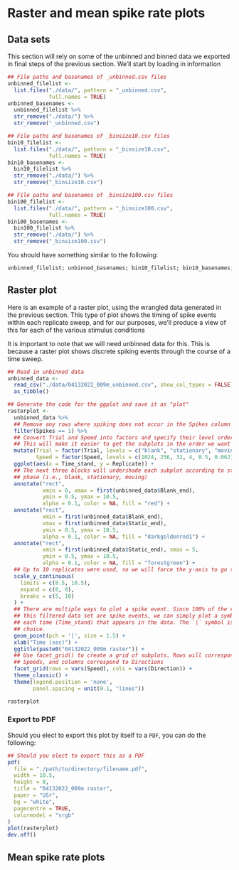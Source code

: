 # Raster and mean spike rate plots

## Data sets

This section will rely on some of the unbinned and binned data we exported in 
final steps of the previous section. We'll start by loading in information

```r
## File paths and basenames of _unbinned.csv files
unbinned_filelist <-
  list.files("./data/", pattern = "_unbinned.csv",
             full.names = TRUE)
unbinned_basenames <-
  unbinned_filelist %>%
  str_remove("./data/") %>%
  str_remove("_unbinned.csv")

## File paths and basenames of _binsize10.csv files
bin10_filelist <-
  list.files("./data/", pattern = "_binsize10.csv",
             full.names = TRUE)
bin10_basenames <-
  bin10_filelist %>%
  str_remove("./data/") %>%
  str_remove("_binsize10.csv")

## File paths and basenames of _binsize100.csv files
bin100_filelist <-
  list.files("./data/", pattern = "_binsize100.csv",
             full.names = TRUE)
bin100_basenames <-
  bin100_filelist %>%
  str_remove("./data/") %>%
  str_remove("_binsize100.csv")
```

You should have something similar to the following:

```r
unbinned_filelist; unbinned_basenames; bin10_filelist; bin10_basenames; bin100_filelist; bin100_basenames
```


## Raster plot

Here is an example of a raster plot, using the wrangled data generated in the
previous section. This type of plot shows the timing of spike events within
each replicate sweep, and for our purposes, we'll produce a view of this for
each of the various stimulus conditions

It is important to note that we will need unbinned data for this. This is
because a raster plot shows discrete spiking events through the course of a time
sweep.

```r
## Read in unbinned data
unbinned_data <-
  read_csv("./data/04132022_009m_unbinned.csv", show_col_types = FALSE) %>%
  as_tibble()

## Generate the code for the ggplot and save it as "plot"
rasterplot <-
  unbinned_data %>%
  ## Remove any rows where spiking does not occur in the Spikes column
  filter(Spikes == 1) %>%
  ## Convert Trial and Speed into factors and specify their level ordering
  ## This will make it easier to get the subplots in the order we want them
  mutate(Trial = factor(Trial, levels = c("blank", "stationary", "moving")),
         Speed = factor(Speed, levels = c(1024, 256, 32, 4, 0.5, 0.062))) %>%
  ggplot(aes(x = Time_stand, y = Replicate)) +
  ## The next three blocks will undershade each subplot according to stimulus
  ## phase (i.e., blank, stationary, moving)
  annotate("rect",
           xmin = 0, xmax = first(unbinned_data$Blank_end),
           ymin = 0.5, ymax = 10.5,
           alpha = 0.1, color = NA, fill = "red") +
  annotate("rect",
           xmin = first(unbinned_data$Blank_end),
           xmax = first(unbinned_data$Static_end),
           ymin = 0.5, ymax = 10.5,
           alpha = 0.1, color = NA, fill = "darkgoldenrod1") +
  annotate("rect",
           xmin = first(unbinned_data$Static_end), xmax = 5,
           ymin = 0.5, ymax = 10.5,
           alpha = 0.1, color = NA, fill = "forestgreen") +
  ## Up to 10 replicates were used, so we will force the y-axis to go to 10
  scale_y_continuous(
    limits = c(0.5, 10.5),
    expand = c(0, 0),
    breaks = c(5, 10)
  ) +
  ## There are multiple ways to plot a spike event. Since 100% of the rows in
  ## this filtered data set are spike events, we can simply plot a symbol at
  ## each time (Time_stand) that appears in the data. The `|` symbol is a good
  ## choice.
  geom_point(pch = '|', size = 1.5) +
  xlab("Time (sec)") +
  ggtitle(paste0("04132022_009m raster")) +
  ## Use facet_grid() to create a grid of subplots. Rows will correspond to 
  ## Speeds, and columns correspond to Directions
  facet_grid(rows = vars(Speed), cols = vars(Direction)) +
  theme_classic() +
  theme(legend.position = 'none',
        panel.spacing = unit(0.1, "lines"))

rasterplot
```

### Export to PDF

Should you elect to export this plot by itself to a `PDF`, you can do the
following:

```r
## Should you elect to export this as a PDF
pdf(
  file = "./path/to/directory/filename.pdf",
  width = 10.5,
  height = 8,
  title = "04132022_009m raster",
  paper = "USr",
  bg = "white",
  pagecentre = TRUE,
  colormodel = "srgb"
)
plot(rasterplot)
dev.off()
```


## Mean spike rate plots


